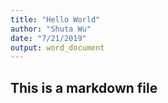 ```yaml
---
title: "Hello World"
author: "Shuta Wu"
date: "7/21/2019"
output: word_document
---
```


## This is a markdown file
